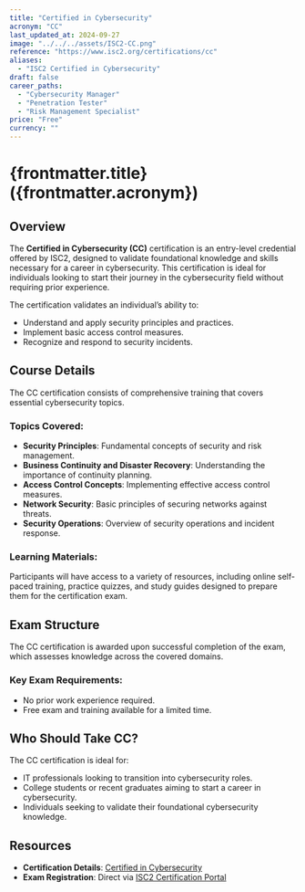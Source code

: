 ```yaml
---
title: "Certified in Cybersecurity"
acronym: "CC"
last_updated_at: 2024-09-27
image: "../../../assets/ISC2-CC.png"
reference: "https://www.isc2.org/certifications/cc"
aliases:
  - "ISC2 Certified in Cybersecurity"
draft: false
career_paths:
  - "Cybersecurity Manager"
  - "Penetration Tester"
  - "Risk Management Specialist"
price: "Free"
currency: ""
---
```


# {frontmatter.title} ({frontmatter.acronym})

## Overview

The **Certified in Cybersecurity (CC)** certification is an entry-level credential offered by ISC2, designed to validate
foundational knowledge and skills necessary for a career in cybersecurity. This certification is ideal for individuals
looking to start their journey in the cybersecurity field without requiring prior experience.

The certification validates an individual’s ability to:

- Understand and apply security principles and practices.
- Implement basic access control measures.
- Recognize and respond to security incidents.

## Course Details

The CC certification consists of comprehensive training that covers essential cybersecurity topics.

### Topics Covered:

- **Security Principles**: Fundamental concepts of security and risk management.
- **Business Continuity and Disaster Recovery**: Understanding the importance of continuity planning.
- **Access Control Concepts**: Implementing effective access control measures.
- **Network Security**: Basic principles of securing networks against threats.
- **Security Operations**: Overview of security operations and incident response.

### Learning Materials:

Participants will have access to a variety of resources, including online self-paced training, practice quizzes, and
study guides designed to prepare them for the certification exam.

## Exam Structure

The CC certification is awarded upon successful completion of the exam, which assesses knowledge across the covered
domains.

### Key Exam Requirements:

- No prior work experience required.
- Free exam and training available for a limited time.

## Who Should Take CC?

The CC certification is ideal for:

- IT professionals looking to transition into cybersecurity roles.
- College students or recent graduates aiming to start a career in cybersecurity.
- Individuals seeking to validate their foundational cybersecurity knowledge.

## Resources

- **Certification Details**: [Certified in Cybersecurity](https://www.isc2.org/certifications/cc)
- **Exam Registration**: Direct via [ISC2 Certification Portal](https://www.isc2.org/certifications/cc)